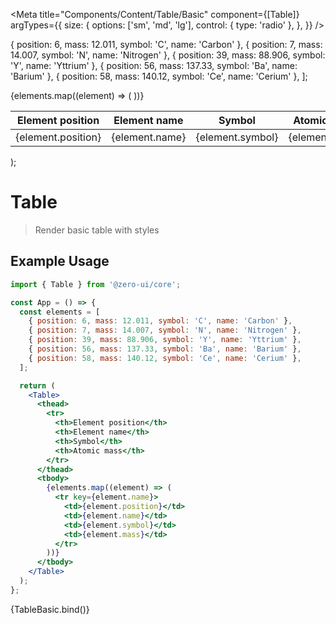 
<Meta
  title="Components/Content/Table/Basic"
  component={[Table]}
  argTypes={{
    size: {
      options: ['sm', 'md', 'lg'],
      control: { type: 'radio' },
    },
  }}
/>

  { position: 6, mass: 12.011, symbol: 'C', name: 'Carbon' },
  { position: 7, mass: 14.007, symbol: 'N', name: 'Nitrogen' },
  { position: 39, mass: 88.906, symbol: 'Y', name: 'Yttrium' },
  { position: 56, mass: 137.33, symbol: 'Ba', name: 'Barium' },
  { position: 58, mass: 140.12, symbol: 'Ce', name: 'Cerium' },
];

  <Table {...args}>
    <thead>
      <tr>
        <th>Element position</th>
        <th>Element name</th>
        <th>Symbol</th>
        <th>Atomic mass</th>
      </tr>
    </thead>
    <tbody>
      {elements.map((element) => (
        <tr key={element.name}>
          <td>{element.position}</td>
          <td>{element.name}</td>
          <td>{element.symbol}</td>
          <td>{element.mass}</td>
        </tr>
      ))}
    </tbody>
  </Table>
);

# Table

> Render basic table with styles

## Example Usage

```jsx
import { Table } from '@zero-ui/core';

const App = () => {
  const elements = [
    { position: 6, mass: 12.011, symbol: 'C', name: 'Carbon' },
    { position: 7, mass: 14.007, symbol: 'N', name: 'Nitrogen' },
    { position: 39, mass: 88.906, symbol: 'Y', name: 'Yttrium' },
    { position: 56, mass: 137.33, symbol: 'Ba', name: 'Barium' },
    { position: 58, mass: 140.12, symbol: 'Ce', name: 'Cerium' },
  ];

  return (
    <Table>
      <thead>
        <tr>
          <th>Element position</th>
          <th>Element name</th>
          <th>Symbol</th>
          <th>Atomic mass</th>
        </tr>
      </thead>
      <tbody>
        {elements.map((element) => (
          <tr key={element.name}>
            <td>{element.position}</td>
            <td>{element.name}</td>
            <td>{element.symbol}</td>
            <td>{element.mass}</td>
          </tr>
        ))}
      </tbody>
    </Table>
  );
};
```

<Canvas columns={2} withSource="close">
  <Story
    name="Basic"
    args={{
      bordered: false,
      size: 'lg',
      striped: false,
    }}
  >
    {TableBasic.bind()}
  </Story>
</Canvas>

<ArgsTable of={Table} />
